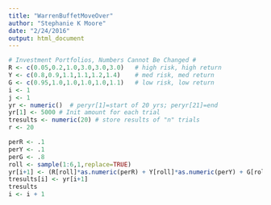 ```yaml
---
title: "WarrenBuffetMoveOver"
author: "Stephanie K Moore"
date: "2/24/2016"
output: html_document
---
```


```r
# Investment Portfolios, Numbers Cannot Be Changed #
R <- c(0.05,0.2,1.0,3.0,3.0,3.0)   # high risk, high return
Y <- c(0.8,0.9,1.1,1.1,1.2,1.4)    # med risk, med return
G <- c(0.95,1.0,1.0,1.0,1.0,1.1)   # low risk, low return
i <- 1
j <- 1
yr <- numeric()  # peryr[1]=start of 20 yrs; peryr[21]=end
yr[1] <- 5000 # Init amount for each trial
tresults <- numeric(20) # store results of "n" trials
r <- 20
```

```r
perR <- .1
perY <- .1
perG <- .8
roll <- sample(1:6,1,replace=TRUE) 
yr[i+1] <- (R[roll]*as.numeric(perR) + Y[roll]*as.numeric(perY) + G[roll]*as.numeric(perG))*yr[i]
tresults[i] <- yr[i+1]
tresults
i <- i + 1
```

